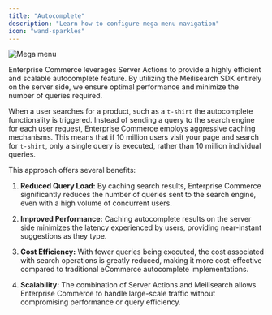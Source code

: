 ```yaml
---
title: "Autocomplete"
description: "Learn how to configure mega menu navigation"
icon: "wand-sparkles"
---
```


<Frame>
  <img className="block" src="/images/autocomplete.gif" alt="Mega menu" />
</Frame>

Enterprise Commerce leverages Server Actions to provide a highly efficient and scalable autocomplete feature.
By utilizing the Meilisearch SDK entirely on the server side, we ensure optimal performance and minimize the number of queries required.

When a user searches for a product, such as a `t-shirt` the autocomplete functionality is triggered.
Instead of sending a query to the search engine for each user request, Enterprise Commerce employs aggressive caching mechanisms. This means that if 10 million users visit your page and search for `t-shirt`, only a single query is executed, rather than 10 million individual queries.

This approach offers several benefits:

1. **Reduced Query Load:** By caching search results, Enterprise Commerce significantly reduces the number of queries sent to the search engine, even with a high volume of concurrent users.

2. **Improved Performance:** Caching autocomplete results on the server side minimizes the latency experienced by users, providing near-instant suggestions as they type.

3. **Cost Efficiency:** With fewer queries being executed, the cost associated with search operations is greatly reduced, making it more cost-effective compared to traditional eCommerce autocomplete implementations.

4. **Scalability:** The combination of Server Actions and Meilisearch allows Enterprise Commerce to handle large-scale traffic without compromising performance or query efficiency.
